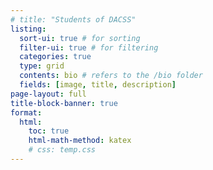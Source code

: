 ```yaml
---
# title: "Students of DACSS"
listing:
  sort-ui: true # for sorting
  filter-ui: true # for filtering
  categories: true
  type: grid
  contents: bio # refers to the /bio folder
  fields: [image, title, description]
page-layout: full
title-block-banner: true
format:
  html:
    toc: true
    html-math-method: katex
    # css: temp.css
---
```



